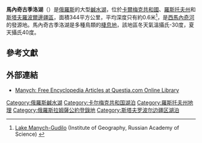 {{Infobox_lake
 |湖泊名稱 = 馬內奇古季洛湖<br>{{lang|ru|Маныч-Гудило}}
 |湖泊照片 = Lake Manych-Gudilo satellite-photo.png
 |湖泊照片標題 = 馬內奇古季洛湖的衛星圖片
 |測深圖 =
 |測深圖標題 =
 |湖泊所在地 = [[卡爾梅克共和國|卡爾梅克共和國]]
 |座標 = {{coord|46|20|9|N|42|47|58|E|type:waterbody_region:RU|display=inline,title}}
 |湖泊類別 = [[鹹水湖|鹹水湖]]
 |流入 =
 |流出 = [[亞速海|亞速海]](經[[馬內奇河|西馬內奇河]])
 |集水區面積 =
 |集水區國家 = {{flag|Russia}}
 |湖泊長度 =
 |湖泊闊度 =
 |湖泊面積 = 344平方公里
 |平均深度 = 0.6米
 |最深深度 =
 |水體體積 =
 |湖水停留時間 =
 |湖岸線長度 =
 |海拔高度 = 8米
 |湖中島嶼 =
 |湖邊城鎮 =
}}

'''馬內奇古季洛湖'''（{{lang-ru|Ма́ныч-Гуди́ло}}）是[[俄羅斯|俄羅斯]]的大型[[鹹水湖|鹹水湖]]，位於[[卡爾梅克共和國|卡爾梅克共和國]]、[[羅斯托夫州|羅斯托夫州]]和[[斯塔夫羅波爾邊疆區|斯塔夫羅波爾邊疆區]]，面積344平方公里，平均深度只有約0.6米<ref>[http://igras.ru/index.php?r=152&id=8358 Lake Manych-Gudilo] {{Wayback|url=http://igras.ru/index.php?r=152&id=8358 |date=20170816191237 }} (Institute of Geography, Russian Academy of Science) {{ru icon}}</ref>，是[[馬內奇河|西馬內奇河]]的發源地。馬內奇古季洛湖是多種鳥類的[[棲息地|棲息地]]，該地區冬天氣溫攝氏-30度，夏天攝氏40度。
 
==參考文獻==
{{reflist}}

==外部連結==
*[http://www.questia.com/library/encyclopedia/manych.jsp Manych: Free Encyclopedia Articles at Questia.com Online Library]

{{DEFAULTSORT:Manych-Gudilo}}
[[Category:俄羅斯鹹水湖|Category:俄羅斯鹹水湖]]
[[Category:卡尔梅克共和国湖泊|Category:卡尔梅克共和国湖泊]]
[[Category:羅斯托夫州地理|Category:羅斯托夫州地理]]
[[Category:俄羅斯拉姆薩公約登錄地|Category:俄羅斯拉姆薩公約登錄地]]
[[Category:斯塔夫罗波尔边疆区湖泊|Category:斯塔夫罗波尔边疆区湖泊]]

{{俄羅斯地理小作品}}
